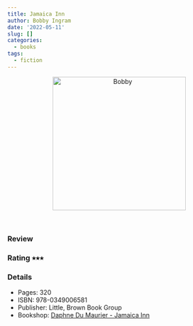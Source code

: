 ```yaml
---
title: Jamaica Inn
author: Bobby Ingram
date: '2022-05-11'
slug: []
categories:
  - books
tags:
  - fiction
---
```


<center>
<img src="Daphne Du Maurier - Jamaica Inn.jpg" 
alt="Bobby" class="center" height="300">
</center>
<br>

### Review

### Rating &#11089;&#11089;&#11089;

### Details

* Pages: 320
* ISBN: 978-0349006581
* Publisher: Little, Brown Book Group
* Bookshop: [Daphne Du Maurier - Jamaica Inn](https://uk.bookshop.org/a/9445/9780349006581)
